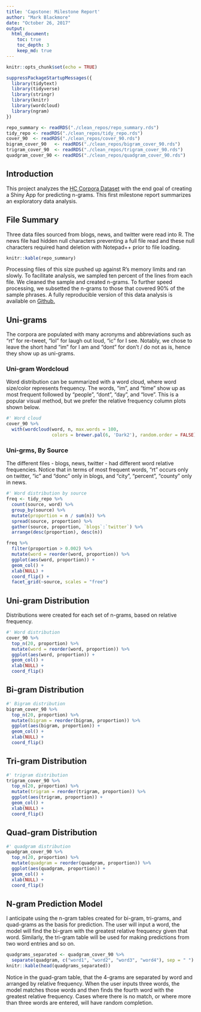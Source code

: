 ```yaml
---
title: 'Capstone: Milestone Report'
author: "Mark Blackmore"
date: "October 26, 2017"
output: 
  html_document:
    toc: true
    toc_depth: 3
    keep_md: true
---
```


```r
knitr::opts_chunk$set(echo = TRUE)
```

```r
suppressPackageStartupMessages({
  library(tidytext)
  library(tidyverse)
  library(stringr)
  library(knitr)
  library(wordcloud)
  library(ngram)
})
```

```r
repo_summary <- readRDS("./clean_repos/repo_summary.rds")
tidy_repo <- readRDS("./clean_repos/tidy_repo.rds")
cover_90  <- readRDS("./clean_repos/cover_90.rds")
bigram_cover_90   <- readRDS("./clean_repos/bigram_cover_90.rds")
trigram_cover_90  <- readRDS("./clean_repos/trigram_cover_90.rds")
quadgram_cover_90 <- readRDS("./clean_repos/quadgram_cover_90.rds")
```

## Introduction   
This project analyzes the [HC Corpora Dataset](https://d396qusza40orc.cloudfront.net/dsscapstone/dataset/Coursera-SwiftKey.zip) with the end goal of creating a Shiny App for predicting n-grams.  This first milestone report summarizes an exploratory data analysis.

## File Summary   
Three data files sourced from blogs, news, and twitter were read into R.  The news file had hidden null characters preventing a full file read and these null characters required hand deletion with Notepad++ prior to file loading. 
```r
knitr::kable(repo_summary)  
```
  
Processing files of this size pushed up against R's memory limits and ran slowly. To facilitate analysis, we sampled ten percent of the lines from each file. We cleaned the sample and created n-grams. To further speed processing, we subsetted the n-grams to those that covered 90% of the sample phrases.  A fully reproducible version of this data analysis is available on [Github.](https://github.com/mark-blackmore/JHU-Data-Science-Capstone/blob/master/02_Task_Script.md)

## Uni-grams  
The corpora are populated with many acronyms and abbreviations such as "rt" for re-tweet, "lol" for laugh out loud, "ic" for I see. Notably, we chose to leave the short hand "im" for I am and "dont" for don't / do not as is, hence they show up as uni-grams.  

### Uni-gram Wordcloud  
Word distribution can be summarized with a word cloud, where word size/color represents frequency. The words, "im", and "time" show up as most frequent followed by "people", "dont", "day", and "love". This is a popular visual method, but we prefer the relative frequency column plots shown below.  
```r
#' Word cloud
cover_90 %>%
  with(wordcloud(word, n, max.words = 100,
                 colors = brewer.pal(6, 'Dark2'), random.order = FALSE))
```

### Uni-grms, By Source  
The different files - blogs, news, twitter - had different word relative frequencies. Notice that in terms of most frequent words, "rt" occurs only on twitter, "ic" and "donc" only in blogs, and "city", "percent", "county" only in news. 
```r
#' Word distribution by source
freq <- tidy_repo %>%
  count(source, word) %>%
  group_by(source) %>%
  mutate(proportion = n / sum(n)) %>%
  spread(source, proportion) %>%
  gather(source, proportion, `blogs`:`twitter`) %>%
  arrange(desc(proportion), desc(n))

freq %>%
  filter(proportion > 0.002) %>% 
  mutate(word = reorder(word, proportion)) %>% 
  ggplot(aes(word, proportion)) +
  geom_col() + 
  xlab(NULL) + 
  coord_flip() +
  facet_grid(~source, scales = "free")
```

## Uni-gram Distribution
Distributions were created for each set of n-grams, based on relative frequency.

```r
#' Word distribution
cover_90 %>%
  top_n(20, proportion) %>%
  mutate(word = reorder(word, proportion)) %>%
  ggplot(aes(word, proportion)) +
  geom_col() +
  xlab(NULL) +
  coord_flip()
```


## Bi-gram Distribution
```r
#' Bigram distribution
bigram_cover_90 %>%
  top_n(20, proportion) %>%
  mutate(bigram = reorder(bigram, proportion)) %>%
  ggplot(aes(bigram, proportion)) +
  geom_col() +
  xlab(NULL) +
  coord_flip()
```

## Tri-gram Distribution
```r
#' trigram distribution
trigram_cover_90 %>%
  top_n(20, proportion) %>%
  mutate(trigram = reorder(trigram, proportion)) %>%
  ggplot(aes(trigram, proportion)) +
  geom_col() +
  xlab(NULL) +
  coord_flip()

```

## Quad-gram Distribution
```r
#' quadgram distribution
quadgram_cover_90 %>%
  top_n(20, proportion) %>%
  mutate(quadgram = reorder(quadgram, proportion)) %>%
  ggplot(aes(quadgram, proportion)) +
  geom_col() +
  xlab(NULL) +
  coord_flip()
```

## N-gram Prediction Model

I anticipate using the n-gram tables created for bi-gram, tri-grams, and quad-grams as the basis for prediction.  The user will input a word, the model will find the bi-gram with the greatest relative frequency given that word.  Similarly, the tri-gram table will be used for making predictions from two word entries and so on.  

```r
quadgrams_separated <- quadgram_cover_90 %>%
  separate(quadgram, c("word1", "word2", "word3", "word4"), sep = " ")
knitr::kable(head(quadgrams_separated))
```

Notice in the guad-gram table, that the 4-grams are separated by word and arranged by relative frequency. When the user inputs three words, the model matches those words and then finds the fourth word with the greatest relative frequency.  Cases where there is no match, or where more than three words are entered, will have random completion.


